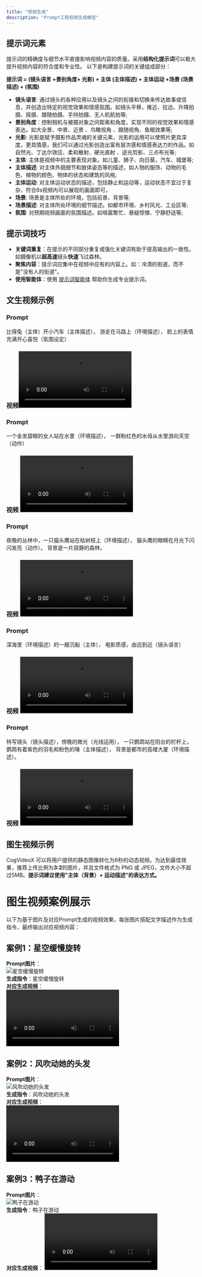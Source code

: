```yaml
---
title: "视频生成"
description: "Prompt工程视频生成模型"
---
```


## 提示词元素

提示词的精确度与细节水平直接影响视频内容的质量。采用**结构化提示词**可以极大提升视频内容的符合度和专业性。
以下是构建提示词的关键组成部分：

**提示词 = (镜头语言 +景别角度+ 光影) + 主体 (主体描述) + 主体运动 +场景 (场景描述) + (氛围)**

- **镜头语言**: 通过镜头的各种应用以及镜头之间的衔接和切换来传达故事或信息，并创造出特定的视觉效果和情感氛围。如镜头平移，推近、拉远、升降拍摄、摇摄、跟随拍摄、手持拍摄、无人机航拍等;
- **景别角度**：控制相机与被摄对象之间距离和角度，实现不同的视觉效果和情感表达。如大全景、中景、近景 、鸟瞰视角 、跟随视角、鱼眼效果等;
- **光影**: 光影是赋予摄影作品灵魂的关键元素，光影的运用可以使照片更具深度，更具情感，我们可以通过光影创造出富有层次感和情感表达力的作品。如自然光、丁达尔效应、柔和散射、硬光直射 、逆光剪影、三点布光等;
- **主体**: 主体是视频中的主要表现对象。如儿童、狮子、向日葵，汽车、城堡等;
- **主体描述**: 对主体外貌细节和肢体姿态等的描述，如人物的服饰、动物的毛色、植物的颜色、物体的状态和建筑的风格;
- **主体运动**: 对主体运动状态的描述，包括静止和运动等，运动状态不宜过于复杂，符合6s视频内可以展现的画面即可，
- **场景**: 场景是主体所处的环境，包括前景、背景等;
- **场景描述**: 对主体所处环境的细节描述。如都市环境、乡村风光、工业区等;
- **氛围**: 对预期视频画面的氛围描述。如喧嚣繁忙、悬疑惊悚、宁静舒适等;

## 提示词技巧

- **关键词重复**：在提示的不同部分重复或强化关键词有助于提高输出的一致性。如摄像机以**超高速**镜头**快速**飞过森林。
- **聚焦内容**：提示词应集中在视频中应有的内容上。如：冷清的街道，而不是"没有人的街道"。
- **使用智能体**：使用 [提示词智能体](https://chatglm.cn/main/gdetail/669911fe0bef38883947d3c6) 帮助你生成专业提示词。

## 文生视频示例

### Prompt	
比得兔（主体）开小汽车（主体描述），
游走在马路上（环境描述），
脸上的表情充满开心喜悦（氛围设定）	
### 视频<video src="https://sfile.chatglm.cn/testpath/video/4d81e8a7-b6c5-5658-b3d2-95656903476d_0.mp4" controls></video>
### Prompt	
一个金发碧眼的女人站在水里（环境描述），
一群粉红色的水母从水里游向天空（动作）
### 视频	<video src="https://sfile.chatglm.cn/testpath/video/ea6590b2-cc71-5a3b-b728-6322fda5d5b4_0.mp4" controls></video>
### Prompt
夜晚的丛林中，一只猫头鹰站在枯树枝上（环境描述），
猫头鹰的眼睛在月光下闪闪发亮（动作）。
背景是一片寂静的森林。
### 视频		<video src="https://sfile.chatglm.cn/testpath/video/cb850ab9-fe6b-5745-9eeb-2895d08eb9a3_0.mp4" controls></video>
### Prompt
深海里（环境描述）的一艘沉船（主体），
电影质感，由远到近（镜头语言）	
### 视频	<video src="https://sfile.chatglm.cn/testpath/video/1aa1515f-1193-58bf-83d7-3bd62b765f62_0.mp4" controls></video>
### Prompt
特写镜头（镜头描述），傍晚的微光（光线运用），
一只鹦鹉站在阳台的栏杆上，
鹦鹉有着紫色的羽毛和粉色的喙（主体描述），
背景是都市的高楼大厦（环境描述）。	
### 视频	<video src="https://sfile.chatglm.cn/testpath/video/61cf829a-0741-56d7-89b6-0c5ae4e51287_0.mp4" controls></video>

## 图生视频示例

CogVideoX 可以将用户提供的静态图像转化为6秒的动态视频。为达到最佳效果，推荐上传比例为**3:2**的图片，并且文件格式为 PNG 或 JPEG，文件大小不超过5MB。**提示词建议使用"主体（背景）+ 运动描述"的表达方式。**
# 图生视频案例展示  

以下为基于图片及对应Prompt生成的视频效果，每张图片搭配文字描述作为生成指令，最终输出对应视频内容：  


## 案例1：星空缓慢旋转  
**Prompt图片**：  
![星空缓慢旋转](https://cdn.bigmodel.cn/static/platform/images/usage-guide/cogvideo/1.png)  
**生成指令**：星空缓慢旋转  
**对应生成视频**：  
<video src="https://cdn.bigmodel.cn/static/platform/videos/usage-guide/cogvideo/1.mp4" controls></video>  


## 案例2：风吹动她的头发  
**Prompt图片**：  
![风吹动她的头发](https://cdn.bigmodel.cn/static/platform/images/usage-guide/cogvideo/2.png)  
**生成指令**：风吹动她的头发  
**对应生成视频**：  
<video src="https://cdn.bigmodel.cn/static/platform/videos/usage-guide/cogvideo/3.mp4" controls></video>  


## 案例3：鸭子在游动  
**Prompt图片**：  
![鸭子在游动](https://cdn.bigmodel.cn/static/platform/images/usage-guide/cogvideo/3.png)  
**生成指令**：鸭子在游动  
**对应生成视频**： 
<video src="https://cdn.bigmodel.cn/static/platform/videos/usage-guide/cogvideo/2.mp4" controls></video>

